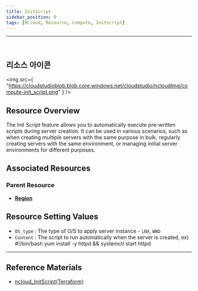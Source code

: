 ```yaml
---
title: InitScript
sidebar_position: 0
tags: [Ncloud, Resource, Compute, Initscript]
---
```


<hr />
<br />

## 리소스 아이콘

<img
    src={
        "https://cloudstudioblob.blob.core.windows.net/cloudstudio/ncloudImg/compute-init_script.png"
    }
/>

## Resource Overview

The Init Script feature allows you to automatically execute pre-written scripts during server creation. It can be used in various scenarios, such as when creating multiple servers with the same purpose in bulk, regularly creating servers with the same environment, or managing initial server environments for different purposes.

## Associated Resources

### Parent Resource

-   [**Region**](https://docs.cstudio.app/docs/resource/ncloud/Base/Region)


## Resource Setting Values

-   `OS_type` : The type of O/S to apply server instance - `LNX`, `WND`
-   `Content` : The script to run automatically when the server is created, ex) #!/bin/bash yum install -y httpd && systemctl start httpd

---

## Reference Materials

-   [ncloud_InitScript(Terraform)](https://registry.terraform.io/providers/NaverCloudPlatform/ncloud/latest/docs/resources/init_script)
